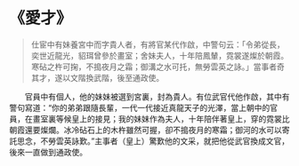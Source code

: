 # 《愛才》

> 仕宦中有妹養宮中而字貴人者，有將官某代作啟，中警句云：「令弟從長，奕世近龍光，貂珥曾參於畫室；舍妹夫人，十年陪鳳輦，霓裳遂燦於朝霞。寒砧之杵可掬，不搗夜月之霜；御溝之水可托，無勞雲英之詠。」當事者奇其才，遂以文階換武階，後至通政使。

&emsp;&emsp;官員中有個人，他的妹妹被選到宮裏，封為貴人。有位武官代他作啟，其中有警句寫道：“你的弟弟跟隨長輩，一代一代接近真龍天子的光澤，當上朝中的官員，在畫室裏等候皇上的接見；我的妹妹作為夫人，十年陪伴著皇上，穿的霓裳比朝霞還要燦爛。冰冷砧石上的木杵雖然可握，卻不搗夜月的寒霜；御河的水可以寄託思念，不勞雲英詠歎。”主事者（皇上）驚歎他的文采，就把他從武官換成文官，後來一直做到通政使。
